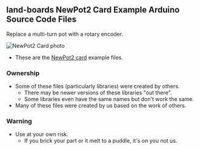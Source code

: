 == land-boards NewPot2 Card Example Arduino Source Code Files ==

Replace a multi-turn pot with a rotary encoder. 

<img src="http://land-boards.com/blwiki/images/3/30/NewPot2-6111-640px.jpg" alt="NewPot2 Card photo"></img>

* These are the [http://land-boards.com/blwiki/index.php?title=NewPot2 NewPot2 card] example files.

=== Ownership ===

* Some of these files (particularly libraries) were created by others.
** There may be newer versions of these libraries "out there".
** Some libraries even have the same names but don't work the same.
* Many of these files were created by us based on the work of others.

=== Warning ===

* Use at your own risk.
** If you brick your part or it melt to a puddle, it's on you not us.
